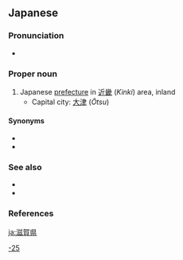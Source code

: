 ==Japanese==
{{ja-kanjitab|し|が|けん|yomi=o}}
{{wikipedia|Shiga Prefecture}}
{{wikipedia|lang=ja}}

===Pronunciation===
* {{ja-pron|しがけん|y=o|acc=2|acc_ref=NHK}}

===Proper noun===
{{ja-pos|proper|しがけん|kyu=滋賀縣}}

# Japanese [[prefecture]] in [[近畿]] (''Kinki'') area, inland
#* Capital city: [[大津]] (''Ōtsu'')

====Synonyms====
* {{ja-r|近江|^おうみ}}
* {{ja-r|江州|^ごうしゅう}}

===See also===
* {{ja-r|琵琶湖|^びわこ}}
* {{list:prefectures of Japan/ja}}

===References===
<references/>

[[Category:ja:Prefectures of Japan|-25]]

[[ja:滋賀県]]
